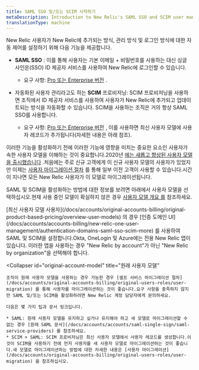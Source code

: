 ```yaml
---
title: SAML SSO 및/또는 SCIM 시작하기
metaDescription: Introduction to New Relic's SAML SSO and SCIM user management options.
translationType: machine
---
```


New Relic 사용자가 New Relic에 추가되는 방식, 관리 방식 및 로그인 방식에 대한 자동 제어를 설정하기 위해 다음 기능을 제공합니다.

* **SAML SSO** : 이를 통해 사용자는 기본 이메일 + 비밀번호를 사용하는 대신 싱글 사인온(SSO) ID 제공자 서비스를 사용하여 New Relic에 로그인할 수 있습니다.

  * 요구 사항: [Pro 또는 Enterprise 버전](https://newrelic.com/pricing) .

* 자동화된 사용자 관리라고도 하는 **SCIM** 프로비저닝: SCIM 프로비저닝을 사용하면 조직에서 ID 제공자 서비스를 사용하여 사용자가 New Relic에 추가되고 업데이트되는 방식을 자동화할 수 있습니다. SCIM을 사용하는 조직은 거의 항상 SAML SSO를 사용합니다.

  * 요구 사항: [Pro 또는 Enterprise 버전](https://newrelic.com/pricing) , 이를 사용하면 최신 사용자 모델에 사용자 레코드가 추가됩니다(자세한 내용은 아래 참조).

이러한 기능을 활성화하기 전에 이러한 기능에 영향을 미치는 중요한 요소인 사용자가 속한 사용자 모델을 이해하는 것이 중요합니다.2020년 [에는 새롭고 향상된 사용자 모델을 출시했습니다](/docs/accounts/original-accounts-billing/original-users-roles/overview-user-models) .처음에는 주로 신규 고객에게 이 신규 사용자 모델의 사용자가 있었지만 이제는 [사용자 마이그레이션 절차](/docs/accounts/original-accounts-billing/original-users-roles/user-migration) 를 통해 일부 이전 고객이 사용할 수 있습니다.시간이 지나면 모든 New Relic 사용자가 이 모델로 마이그레이션됩니다.

SAML 및 SCIM을 활성화하는 방법에 대한 정보를 보려면 아래에서 사용자 모델을 선택하십시오.현재 사용 중인 모델이 확실하지 않은 경우 [사용자 모델 개요 를](/docs/accounts/original-accounts-billing/original-product-based-pricing/overview-user-models) 참조하세요.

<CollapserGroup>
  <Collapser
    id="new-account-model"
    title="우리의 새로운 사용자 모델"
  >
    [최신 사용자 모델 사용자](/docs/accounts/original-accounts-billing/original-product-based-pricing/overview-user-models) 의 경우 [인증 도메인 UI](/docs/accounts/accounts-billing/new-relic-one-user-management/authentication-domains-saml-sso-scim-more) 를 사용하여 SAML 및 SCIM을 설정합니다.Okta, OneLogin 및 Azure에는 전용 New Relic 앱이 있습니다. 이러한 앱을 사용하는 경우 "New Relic by account"가 아닌 "New Relic by organization"을 선택해야 합니다.
  </Collapser>

  <Collapser
    id="original-account-model"
    title="원래 사용자 모델"
  >
    조직이 원래 사용자 모델을 사용하는 경우 가능한 경우 [셀프 서비스 마이그레이션 절차](/docs/accounts/original-accounts-billing/original-users-roles/user-migration) 를 통해 사용자를 마이그레이션하는 것이 좋습니다.요구 사항을 충족하지 않지만 SAML 및/또는 SCIM을 활성화하려면 New Relic 계정 담당자에게 문의하세요.

    다음은 몇 가지 팁과 문서 링크입니다.

    * SAML: 원래 사용자 모델을 유지하고 싶거나 유지해야 하고 새 모델로 마이그레이션할 수 없는 경우 [원래 SAML 문서](/docs/accounts/accounts/saml-single-sign/saml-service-providers) 를 참조하세요.
    * SCIM + SAML: SCIM 프로비저닝은 최신 사용자 모델에서 사용자 레코드를 생성합니다.이것이 SCIM을 사용하기 전에 먼저 사용자를 새 사용자 모델로 마이그레이션하는 것이 좋습니다.새 모델로 마이그레이션하는 방법에 대한 자세한 내용은 [사용자 마이그레이션](/docs/accounts/original-accounts-billing/original-users-roles/user-migration) 을 참조하십시오.
  </Collapser>
</CollapserGroup>